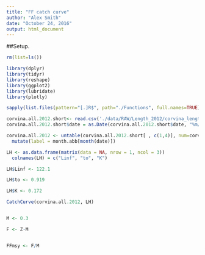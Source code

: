 ```yaml
---
title: "FF catch curve"
author: "Alex Smith"
date: "October 24, 2016"
output: html_document
---
```

##Setup.

```r
rm(list=ls())

library(dplyr)
library(tidyr)
library(reshape)
library(ggplot2)
library(lubridate)
library(plotly)

sapply(list.files(pattern="[.]R$", path="./Functions", full.names=TRUE), source)

``` 


```r

corvina.all.2012.short<- read.csv('./data/RAW/Length_2012/corvina_length_monthly_2012.csv') 
corvina.all.2012.short$date = as.Date(corvina.all.2012.short$date, "%m/%d/%y")

corvina.all.2012 <- untable(corvina.all.2012.short[ , c(1,4)], num=corvina.all.2012.short[ ,5]) %>%
  mutate(label = month.abb[month(date)])

```

```r

LH <- as.data.frame(matrix(data = NA, nrow = 1, ncol = 3))
  colnames(LH) = c("Linf", "to", "K")

LH$Linf <- 122.1

LH$to <- 0.919

LH$K <- 0.172

```


```r

CatchCurve(corvina.all.2012, LH)


M <- 0.3

F <- Z-M 


FFmsy <- F/M

```


